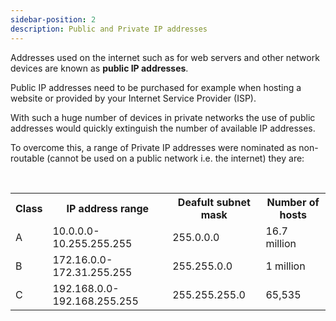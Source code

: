 ```yaml
---
sidebar-position: 2
description: Public and Private IP addresses
---
```


Addresses used on the internet such as for web servers and other network devices are known as **public IP addresses**. 

Public IP addresses need to be purchased for example when hosting a website or provided by your Internet Service Provider (ISP). 

With such a huge number of devices in private networks the use of public addresses would quickly extinguish the number of available IP addresses. 

To overcome this, a range of Private IP addresses were nominated as non-routable (cannot be used on a public network i.e. the internet) they are:

<br />

<table>
  <tr>
    <th>Class</th>
    <th>IP address range</th>
    <th>Deafult subnet mask</th>
    <th>Number of hosts</th>
  </tr>
  <tr>
    <td>A</td>
    <td>10.0.0.0-10.255.255.255</td>
    <td>255.0.0.0</td>
    <td>16.7 million</td>
  </tr>
  <tr>
    <td>B</td>
    <td>172.16.0.0-172.31.255.255</td>
    <td>255.255.0.0</td>
    <td>1 million</td>
  </tr>
  <tr>
    <td>C</td>
    <td>192.168.0.0-192.168.255.255</td>
    <td>255.255.255.0</td>
    <td>65,535</td>
  </tr>
</table>
